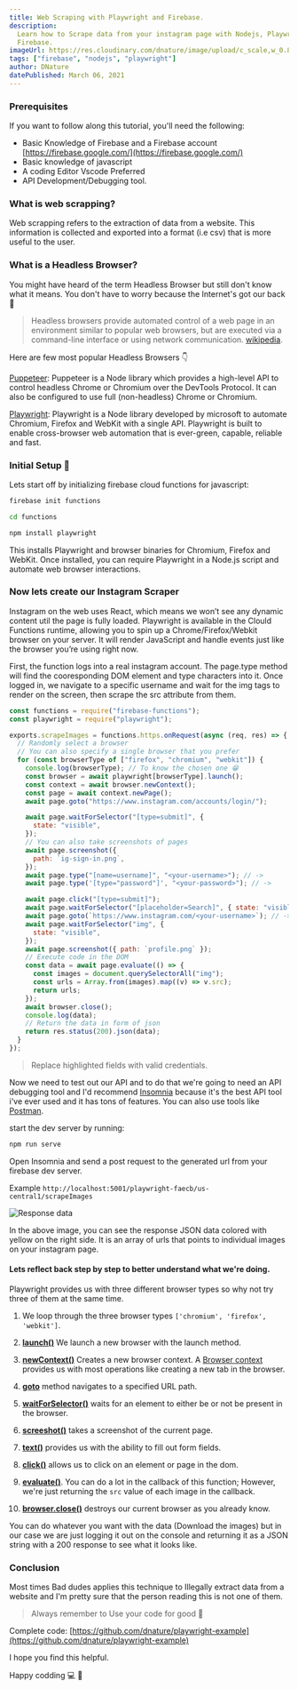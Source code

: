 ```yaml
---
title: Web Scraping with Playwright and Firebase.
description:
  Learn how to Scrape data from your instagram page with Nodejs, Playwright and
  Firebase.
imageUrl: https://res.cloudinary.com/dnature/image/upload/c_scale,w_0.8/v1614630862/blog/web-scraping/thumbnail_ltgnyd.png
tags: ["firebase", "nodejs", "playwright"]
author: DNature
datePublished: March 06, 2021
---
```


### Prerequisites

If you want to follow along this tutorial, you'll need the following:

- Basic Knowledge of Firebase and a Firebase account
  [https://firebase.google.com/](https://firebase.google.com/)
- Basic knowledge of javascript
- A coding Editor Vscode Preferred
- API Development/Debugging tool.

### What is web scrapping?

Web scrapping refers to the extraction of data from a website. This information
is collected and exported into a format (i.e csv) that is more useful to the
user.

### What is a Headless Browser?

You might have heard of the term Headless Browser but still don't know what it
means. You don't have to worry because the Internet's got our back 🙂

> Headless browsers provide automated control of a web page in an environment
> similar to popular web browsers, but are executed via a command-line interface
> or using network communication.
> [wikipedia](https://en.wikipedia.org/wiki/Headless_browser).

Here are few most popular Headless Browsers 👇

[Puppeteer](https://developers.google.com/web/tools/puppeteer/): Puppeteer is a
Node library which provides a high-level API to control headless Chrome or
Chromium over the DevTools Protocol. It can also be configured to use full
(non-headless) Chrome or Chromium.

[Playwright](https://playwright.dev/): Playwright is a Node library developed by
microsoft to automate Chromium, Firefox and WebKit with a single API. Playwright
is built to enable cross-browser web automation that is ever-green, capable,
reliable and fast.

### Initial Setup 🚀

Lets start off by initializing firebase cloud functions for javascript:

```bash
firebase init functions
```

```bash
cd functions
```

```bash
npm install playwright
```

This installs Playwright and browser binaries for Chromium, Firefox and WebKit.
Once installed, you can require Playwright in a Node.js script and automate web
browser interactions.

### Now lets create our Instagram Scraper

Instagram on the web uses React, which means we won’t see any dynamic content
util the page is fully loaded. Playwright is available in the Clould Functions
runtime, allowing you to spin up a Chrome/Firefox/Webkit browser on your server.
It will render JavaScript and handle events just like the browser you’re using
right now.

First, the function logs into a real instagram account. The page.type method
will find the cooresponding DOM element and type characters into it. Once logged
in, we navigate to a specific username and wait for the img tags to render on
the screen, then scrape the src attribute from them.

```js {2,21,22,26}
const functions = require("firebase-functions");
const playwright = require("playwright");

exports.scrapeImages = functions.https.onRequest(async (req, res) => {
  // Randomly select a browser
  // You can also specify a single browser that you prefer
  for (const browserType of ["firefox", "chromium", "webkit"]) {
    console.log(browserType); // To know the chosen one 😁
    const browser = await playwright[browserType].launch();
    const context = await browser.newContext();
    const page = await context.newPage();
    await page.goto("https://www.instagram.com/accounts/login/");

    await page.waitForSelector("[type=submit]", {
      state: "visible",
    });
    // You can also take screenshots of pages
    await page.screenshot({
      path: `ig-sign-in.png`,
    });
    await page.type("[name=username]", "<your-username>"); // ->
    await page.type('[type="password"]', "<your-password>"); // ->

    await page.click("[type=submit]");
    await page.waitForSelector("[placeholder=Search]", { state: "visible" });
    await page.goto(`https://www.instagram.com/<your-username>`); // ->
    await page.waitForSelector("img", {
      state: "visible",
    });
    await page.screenshot({ path: `profile.png` });
    // Execute code in the DOM
    const data = await page.evaluate(() => {
      const images = document.querySelectorAll("img");
      const urls = Array.from(images).map((v) => v.src);
      return urls;
    });
    await browser.close();
    console.log(data);
    // Return the data in form of json
    return res.status(200).json(data);
  }
});
```

> Replace highlighted fields with valid credentials.

Now we need to test out our API and to do that we're going to need an API
debugging tool and I'd recommend [Insomnia](https://insomnia.rest/) because it's
the best API tool i've ever used and it has tons of features. You can also use
tools like [Postman](https://www.postman.com/).

start the dev server by running:

```bash
npm run serve
```

Open Insomnia and send a post request to the generated url from your firebase
dev server.

Example `http://localhost:5001/playwright-faecb/us-central1/scrapeImages`

![Response data](https://res.cloudinary.com/dnature/image/upload/c_scale/v1614630865/blog/web-scraping/insomnia_vwfyco.png)

In the above image, you can see the response JSON data colored with yellow on
the right side. It is an array of urls that points to individual images on your
instagram page.

#### Lets reflect back step by step to better understand what we're doing.

Playwright provides us with three different browser types so why not try three
of them at the same time.

1. We loop through the three browser types `['chromium', 'firefox', 'webkit']`.

2. [**launch()**](https://playwright.dev/docs/api/class-browsertype#browsertypelaunchoptions)
   We launch a new browser with the launch method.

3. [**newContext()**](https://playwright.dev/docs/api/class-browser?_highlight=newconte#browsernewcontextoptions)
   Creates a new browser context. A
   [Browser context](https://playwright.dev/docs/api/class-browsercontext/)
   provides us with most operations like creating a new tab in the browser.

4. [**goto**](https://playwright.dev/docs/api/class-page?_highlight=page.goto#pagegotourl-options)
   method navigates to a specified URL path.

5. [**waitForSelector()**](https://playwright.dev/docs/api/class-page#pagewaitforselectorselector-options)
   waits for an element to either be or not be present in the browser.

6. [**screeshot()**](https://playwright.dev/docs/api/class-page?_highlight=page.scree#pagescreenshotoptions)
   takes a screenshot of the current page.

7. [**text()**](https://playwright.dev/docs/api/class-page?_highlight=page.type#pagetypeselector-text-options)
   provides us with the ability to fill out form fields.

8. [**click()**](https://playwright.dev/docs/api/class-page?_highlight=page.click#pageclickselector-options)
   allows us to click on an element or page in the dom.

9. [**evaluate()**](https://playwright.dev/docs/api/class-page?_highlight=page.evaluate#pageevaluatepagefunction-arg).
   You can do a lot in the callback of this function; However, we're just
   returning the `src` value of each image in the callback.

10. [**browser.close()**](https://playwright.dev/docs/api/class-page?_highlight=page.close#pagecloseoptions)
    destroys our current browser as you already know.

You can do whatever you want with the data (Download the images) but in our case
we are just logging it out on the console and returning it as a JSON string with
a 200 response to see what it looks like.

### Conclusion

Most times Bad dudes applies this technique to Illegally extract data from a
website and I'm pretty sure that the person reading this is not one of them.

> Always remember to Use your code for good 🙂

<dot />

Complete code: [https://github.com/dnature/playwright-example](https://github.com/dnature/playwright-example)

I hope you find this helpful.

Happy codding 💻 🙂
